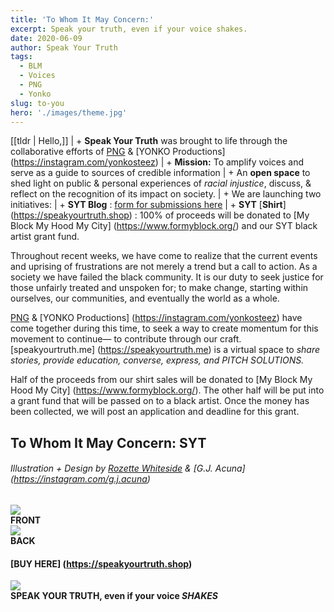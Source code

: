 ```yaml
---
title: 'To Whom It May Concern:'
excerpt: Speak your truth, even if your voice shakes. 
date: 2020-06-09
author: Speak Your Truth
tags:
  - BLM
  - Voices
  - PNG 
  - Yonko
slug: to-you
hero: './images/theme.jpg'
---
```




[[tldr | Hello,]]
| + **Speak Your Truth** was brought to life through the collaborative efforts of [PNG](https://instagram.com/passionnurturesgrowth) & [YONKO Productions] (https://instagram.com/yonkosteez)
| + **Mission:** To amplify voices and serve as a guide to sources of credible information
| + An **open space** to shed light on public & personal experiences of _racial injustice_, discuss, & reflect on the recognition of its impact on society.
| + We are launching two initiatives: 
|   + **SYT Blog** : [form for submissions here](https://formfacade.com/public/113895507355510215939/all/form/1FAIpQLScevERWDOtssGc-lK2nrYQtjTToP2xmdaWPmq_GwvWvEdTHbw)
|   + **SYT** [**Shirt**] (https://speakyourtruth.shop) : 100% of proceeds will be donated to [My Block My Hood My City] (https://www.formyblock.org/) and our SYT black artist grant fund. 


Throughout recent weeks, we have come to realize that the current events and uprising of frustrations are not merely a trend 
but a call to action. As a society we have failed the black community. 
It is our duty to seek justice for those unfairly treated and unspoken for; to make change, 
starting within ourselves, our communities, and eventually the world as a whole.    

[PNG](https://instagram.com/passionnurturesgrowth) & [YONKO Productions] (https://instagram.com/yonkosteez) 
have come together during this time, to seek a way to create momentum for this movement to continue— to contribute through our craft. 
[speakyourtruth.me] (https://speakyourtruth.me) is a virtual space to _share stories, provide education, converse, express, and PITCH SOLUTIONS._

Half of the proceeds from our shirt sales will be donated to [My Block My Hood My City] (https://www.formyblock.org/). The other half will be put into a grant fund that will be passed on to a black artist. Once the money has been collected, we will post an application and deadline for this grant.

## To Whom It May Concern: SYT 
###### Illustration + Design by [Rozette Whiteside](https://instagram.com/rozettewhiteside) & [G.J. Acuna] (https://instagram.com/g.j.acuna)

<div class='Image__Container'>
  <div class='Image__Container__left'>
    <div class='Image__Small'>
      <img src='https://res.cloudinary.com/dqdjvulmw/image/upload/v1591637023/sytfrontmock_he8xst.png' />
      <figcaption>
        <strong>FRONT</strong>
      </figcaption>
    </div>
  </div>
  <div class='Image__Container__right'>
    <div class='Image__Small'>
      <img src='https://res.cloudinary.com/dqdjvulmw/image/upload/v1591637035/sytbackmock_i8eaph.png' />
      <figcaption>
        <strong>BACK</strong>
      </figcaption>
    </div>
  </div>
</div>

#### [BUY HERE] (https://speakyourtruth.shop)

<div class='Image__Container'>
  <div class='Image__Medium'>
    <img src='https://res.cloudinary.com/dqdjvulmw/image/upload/v1591637879/sytprint_zmjtud.png' />
    <figcaption>
        <strong>SPEAK YOUR TRUTH, even if your voice <em>SHAKES</em></strong>
      </figcaption>
  </div>
</div>


